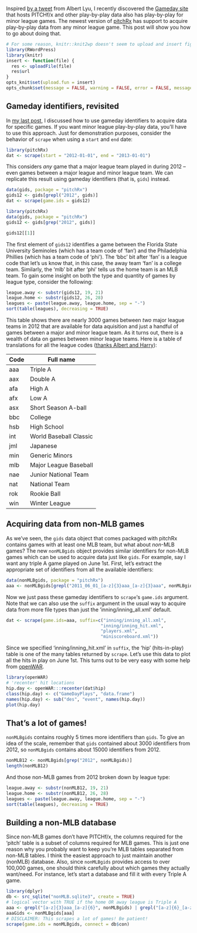 Inspired [by a tweet](https://twitter.com/albertlyu/status/485529440160448512) from Albert Lyu, I recently discovered the [Gameday site](http://gd2.mlb.com/components/) that hosts PITCHf/x and other play-by-play data also has play-by-play for minor league games. The newest version of [pitchRx](https://github.com/cpsievert/pitchRx) has support to acquire play-by-play data from any minor league game. This post will show you how to go about doing that.

```r
# For some reason, knitr::knit2wp doesn't seem to upload and insert figures properly, so we'll manually insert figures
library(RWordPress)
library(knitr)
insert <- function(file) {
  res <- uploadFile(file)
  res$url
}
opts_knit$set(upload.fun = insert)
opts_chunk$set(message = FALSE, warning = FALSE, error = FALSE, message = FALSE, fig.align = 'center')
```

## Gameday identifiers, revisited

In [my last post](http://baseballwithr.wordpress.com/2014/06/30/pitchrx-meet-openwar-4/), I discussed how to use gameday identifiers to acquire data for specific games. If you want minor league play-by-play data, you'll have to use this approach. Just for demonstration purposes, consider the behavior of `scrape` when using a `start` and `end` date:

```r
library(pitchRx)
dat <- scrape(start = "2012-01-01", end = "2013-01-01")
```

This considers *any* game that a major league team played in during 2012 -- even games between a major league and minor league team. We can replicate this result using gameday identifiers (that is, `gids`) instead.

```r
data(gids, package = "pitchRx")
gids12 <- gids[grepl("2012", gids)]
dat <- scrape(game.ids = gids12)
```

```r
library(pitchRx)
data(gids, package = "pitchRx")
gids12 <- gids[grep("2012", gids)]
```

```r
gids12[[1]]
```

The first element of `gids12` identifies a game between the Florida State University Seminoles (which has a team code of 'fan') and the Philadelphia Phillies (which has a team code of 'phi'). The 'bbc' bit after 'fan' is a league code that let's us know that, in this case, the away team 'fan' is a college team. Similarly, the 'mlb' bit after 'phi' tells us the home team is an MLB team. To gain some insight on both the type and quantity of games by league type, consider the following:

```r
league.away <- substr(gids12, 19, 21)
league.home <- substr(gids12, 26, 28)
leagues <- paste(league.away, league.home, sep = "-")
sort(table(leagues), decreasing = TRUE)
```

This table shows there are nearly 3000 games between *two* major league teams in 2012 that are available for data aquisition and just a handful of games between a major and minor league team. As it turns out, there is a wealth of data on games between minor league teams. Here is a table of translations for all the league codes ([thanks Albert and Harry](https://twitter.com/albertlyu/status/485643587011354624)):

Code      | Full name
--------- | ---------
aaa       | Triple A
aax       | Double A
afa       | High A
afx       | Low A
asx       | Short Season A-ball
bbc       | College
hsb       | High School
int       | World Baseball Classic
jml       | Japanese
min       | Generic Minors
mlb       | Major League Baseball
nae       | Junior National Team
nat       | National Team
rok       | Rookie Ball
win       | Winter League

## Acquiring data from non-MLB games

As we've seen, the `gids` data object that comes packaged with pitchRx contains games with at least one MLB team, but what about *non*-MLB games? The new `nonMLBgids` object provides similar identifiers for non-MLB games which can be used to acquire data just like `gids`. For example, say I want any triple A game played on June 1st. First, let's extract the appropriate set of identifiers from all the available identifiers:

```r
data(nonMLBgids, package = "pitchRx")
aaa <- nonMLBgids[grepl("2011_06_01_[a-z]{3}aaa_[a-z]{3}aaa", nonMLBgids)]
```

Now we just pass these gameday identifiers to `scrape`'s `game.ids` argument. Note that we can also use the `suffix` argument in the usual way to acquire data from more file types than just the 'inning/inning_all.xml' default.

```r
dat <- scrape(game.ids=aaa, suffix=c("inning/inning_all.xml",
                                    "inning/inning_hit.xml",
                                    "players.xml",
                                    "miniscoreboard.xml"))
```

Since we specified 'inning/inning_hit.xml' in `suffix`, the 'hip' (hits-in-play) table is one of the many tables returned by `scrape`. Let's use this data to plot all the hits in play on June 1st. This turns out to be very easy with some help from [openWAR](https://github.com/beanumber/openWAR/).

```r
library(openWAR)
# 'recenter' hit locations
hip.day <- openWAR:::recenter(dat$hip)
class(hip.day) <- c("GameDayPlays", "data.frame")
names(hip.day) <- sub("des", "event", names(hip.day))
plot(hip.day)
```


## That's a lot of games!

`nonMLBgids` contains roughly 5 times more identifiers than `gids`. To give an idea of the scale, remember that `gids` contained about 3000 identifiers from 2012, so `nonMLBgids` contains about 15000 identifiers from 2012.

```r
nonMLB12 <- nonMLBgids[grep("2012", nonMLBgids)]
length(nonMLB12)
```

And those non-MLB games from 2012 broken down by league type:

```r
league.away <- substr(nonMLB12, 19, 21)
league.home <- substr(nonMLB12, 26, 28)
leagues <- paste(league.away, league.home, sep = "-")
sort(table(leagues), decreasing = TRUE)
```

## Building a non-MLB database

Since non-MLB games don't have PITCHf/x, the columns required for the 'pitch' table is a subset of columns required for MLB games. This is just one reason why you probably want to keep you're MLB tables separated from non-MLB tables. I think the easiest approach to just maintain another (nonMLB) database. Also, since `nonMLBgids` provides access to over 100,000 games, one should think carefully about which games they actually want/need. For instance, let's start a database and fill it with every Triple A game.

```r
library(dplyr)
db <- src_sqlite("nonMLB.sqlite3", create = TRUE)
# logical vector with TRUE if the home OR away league is Triple A
aaa <- grepl("[a-z]{3}aaa_[a-z]{6}", nonMLBgids) | grepl("[a-z]{6}_[a-z]{3}aaa", nonMLBgids)
aaaGids <- nonMLBgids[aaa]
# DISCLAIMER: This scrapes a lot of games! Be patient!
scrape(game.ids = nonMLBgids, connect = db$con)
```


